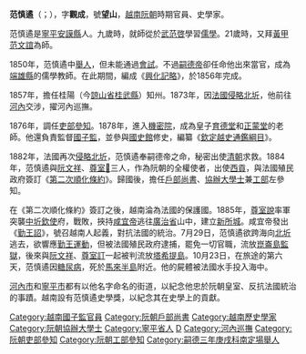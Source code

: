 {{unreferenced|time=2014-03-30T02:20:44+00:00}}
{{noteTA
|1=zh-hans:范文谊; zh-hant:范文誼;
}}
'''范慎遹'''（{{vie|v=Phạm Thận Duật|hn=范慎遹}}；{{bd|1825年||1885年|10月23日|catIdx=P}}），字'''觀成'''，號'''望山'''，[[越南|越南]][[阮朝|阮朝]]時期官員、史學家。

范慎遹是[[寧平省|寧平]][[安謨縣|安謨縣]]人。九歲時，就師從於[[武范啓|武范啓]]學習[[儒學|儒學]]。21歲時，又拜[[黃甲|黃甲]][[范文誼|范文誼]]為師。

1850年，范慎遹中[[舉人|舉人]]，但未能通過[[會試|會試]]。不過[[嗣德帝|嗣德帝]]卻任命他出來當官，成為[[端雄縣|端雄縣]]的儒學教師。在此期間，編成《[[興化記略|興化記略]]》，於1856年完成。

1857年，擔任桂陽（今[[諒山省|諒山省]][[桂武縣|桂武縣]]）知州。1873年，因[[法國|法國]][[北圻變故|侵略北圻]]，他前往[[河內|河內]]交涉，擢河內巡撫。

1876年，調任[[吏部|吏部]][[參知|參知]]。1878年，進入[[機密院|機密院]]，成為皇子[[育德帝|育德堂]]和[[同慶帝|正蒙堂]]的老師。他還負責監督[[國子監_(順化)|國子監]]，並參與[[國史館_(阮朝)|國史館]]修史，編纂《[[欽定越史通鑑綱目|欽定越史通鑑綱目]]》。

1882年，法國再次[[北圻遠征|侵略北圻]]，范慎遹奉嗣德帝之命，秘密出使[[清朝|清朝]]求救。1884年，范慎遹與[[阮文祥|阮文祥]]、[[尊室𤄫|尊室𤄫]]三人，作為阮朝的全權使者，出使[[胡志明市|西貢]]，與法國殖民政府簽訂《[[第二次順化條約|第二次順化條約]]》。歸國後，擔任[[戶部尚書|戶部尚書]]、[[協辦大學士|協辦大學士]]兼[[工部|工部]]左參知。

在《第二次順化條約》簽訂之後，越南淪為法國的保護國。1885年，[[尊室說|尊室說]]率軍突襲[[中圻欽使|中圻欽使]]府，戰敗，挾持[[咸宜帝|咸宜帝]]逃往[[廣治省|廣治省]]山中，建立[[新所城|新所城]]。咸宜帝發出《[[勤王詔|勤王詔]]》，號召越南人起義，對抗法國的統治。7月29日，范慎遹欲跨海向[[北圻|北圻]]逃去，欲響應[[勤王運動|勤王運動]]，但被法國殖民政府逮捕，罷免一切官職，流放[[崑崙島監獄|崑崙島監獄]]，後來與[[阮文祥|阮文祥]]、[[尊室訂_(阮朝)|尊室訂]]一起被判流放[[塔希提島|塔希提島]]。10月23日，在旅途的第六天，范慎遹因[[糖尿病|糖尿病]]，死於[[馬來半島|馬來半島]]附近。他的屍體被法國水手投入海中。

[[河內市|河內市]]和[[寧平市|寧平市]]都有以他名字命名的街道，以紀念他忠於阮朝皇室、反抗法國統治的事蹟。越南設有范慎遹史學獎，以紀念其在史學上的貢獻。

{{DEFAULTSORT:Phạm范}}
[[Category:越南國子監官員|Category:越南國子監官員]]
[[Category:阮朝戶部尚書|Category:阮朝戶部尚書]]
[[Category:越南歷史學家|Category:越南歷史學家]]
[[Category:阮朝協辦大學士|Category:阮朝協辦大學士]]
[[Category:寧平省人|Category:寧平省人]]
[[Category:范姓|D]]
[[Category:河內巡撫|Category:河內巡撫]]
[[Category:阮朝吏部參知|Category:阮朝吏部參知]]
[[Category:阮朝工部參知|Category:阮朝工部參知]]
[[Category:嗣德三年庚戌科南定場舉人|Category:嗣德三年庚戌科南定場舉人]]